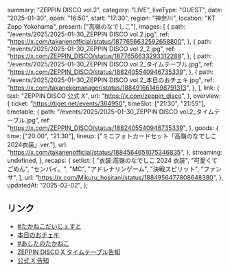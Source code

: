  summary: "ZEPPIN DISCO vol.2",
  category: "LIVE",
  liveType: "GUEST",
  date: "2025-01-30",
  open: "16:50",
  start: "17:30",
  region: "神奈川",
  location: "KT Zepp Yokohama",
  present: ["高嶺のなでしこ"],
  images: [
    {
      path: "/events/2025/2025-01-30_ZEPPIN DISCO vol.2.jpg",
      ref: "https://x.com/takanenofficial/status/1877656632592658800",
    },
    {
      path: "/events/2025/2025-01-30_ZEPPIN DISCO vol.2_2.jpg",
      ref: "https://x.com/ZEPPIN_DISCO/status/1877656633293312288",
    },
    {
      path: "/events/2025/2025-01-30_ZEPPIN DISCO vol.2_タイムテーブル.jpg",
      ref: "https://x.com/ZEPPIN_DISCO/status/1882405540946735339",
    },
    {
      path: "/events/2025/2025-01-30_ZEPPIN DISCO vol.2_本日のおチェキ.jpg",
      ref: "https://x.com/takanekomanager/status/1884916614698791313",
    },
  ],
  link: {
    text: "ZEPPIN DISCO 公式 X",
    url: "https://x.com/zeppin_disco",
  },
  overview: {
    ticket: "https://tiget.net/events/364950",
    timeSlot: ["21:30", "21:55"],
    timetable: {
      path: "/events/2025/2025-01-30_ZEPPIN DISCO vol.2_タイムテーブル.jpg",
      ref: "https://x.com/ZEPPIN_DISCO/status/1882405540946735339",
    },
    goods: {
      time: ["20:00", "21:30"],
      lineup: ["ミニフォトカードセット「高嶺のなでしこ2024衣装」ver."],
      url: "https://x.com/takanenofficial/status/1884564651075346835",
    },
    streaming: undefined,
  },
  recaps: {
    setlist: [
      "衣装:高嶺のなでしこ 2024 衣装",
      "可愛くてごめん",
      "センパイ。",
      "MC",
      "アドレナリンゲーム",
      "決戦スピリット",
      "ファンサ",
    ],
    url: "https://x.com/Mikuru_hositani/status/1884956477808648380",
  },
  updatedAt: "2025-02-02",
};

## リンク

- [#たかねこだいじぇすと](https://x.com/takanenofficial/status/1884976360466374965)
- [本日のおチェキ](https://x.com/takanekomanager/status/1884916614698791313)
- [#あしたのたかねこ](https://x.com/takanenofficial/status/1884564651075346835)
- [ZEPPIN DISCO X タイムテーブル告知](https://x.com/ZEPPIN_DISCO/status/1882405540946735339)
- [公式 X 告知](https://x.com/takanenofficial/status/1877656632592658800)
